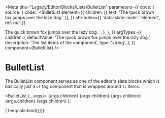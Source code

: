 
<Meta
  title="Legacy/Editor/Blocks/Lists/BulletList"
  parameters={{
    docs: {
      source: {
        code: `<BulletList
  element={{
    children: [{ text: 'The quick brown fox jumps over the lazy dog.' }],
  }}
  attributes={{ 'data-slate-node': 'element', ref: null }}
>
  <ListItem>The quick brown fox jumps over the lazy dog.</ListItem>
</BulletList>`,
      },
    },
  }}
  argTypes={{
    children: {
      defaultValue: 'The quick brown fox jumps over the lazy dog.',
      description: 'The list items of the component',
      type: 'string',
    },
  }}
  component={BulletList}
/>

# BulletList

The BulletList component serves as one of the editor's slate blocks which is basically just a `ul` tag component that is wrapped around `li` items.

  <BulletList {...args}>
    <ListItem>{args.children}</ListItem>
    <ListItem>{args.children}</ListItem>
    <ListItem>{args.children}</ListItem>
    <ListItem>{args.children}</ListItem>
    <ListItem>{args.children}</ListItem>
  </BulletList>
);

<Canvas>
  <Story name="BulletList">{Template.bind({})}</Story>
</Canvas>

<Props story="BulletList" />
